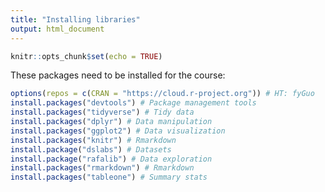 ```yaml
---
title: "Installing libraries"
output: html_document
---
```


```r
knitr::opts_chunk$set(echo = TRUE)
```

These packages need to be installed for the course:


```r
options(repos = c(CRAN = "https://cloud.r-project.org")) # HT: fyGuo
install.packages("devtools") # Package management tools
install.packages("tidyverse") # Tidy data
install.packages("dplyr") # Data manipulation
install.packages("ggplot2") # Data visualization
install.packages("knitr") # Rmarkdown
install.package("dslabs") # Datasets
install.package("rafalib") # Data exploration
install.packages("rmarkdown") # Rmarkdown
install.packages("tableone") # Summary stats
```